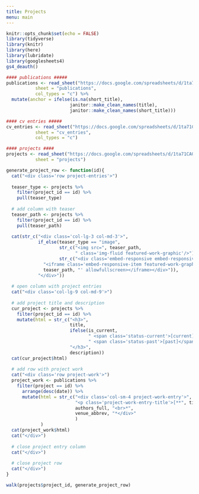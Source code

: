 ```yaml
---
title: Projects
menu: main
---
```


```r
knitr::opts_chunk$set(echo = FALSE)
library(tidyverse)
library(knitr)
library(here)
library(lubridate)
library(googlesheets4)
gs4_deauth()

#### publications #####
publications <- read_sheet("https://docs.google.com/spreadsheets/d/1ta71CAGkcLqm-W1UdVRA_JJSddWV2TsrRZsCnQlmOis/edit?usp=sharing",
           sheet = "publications",
           col_types = "c") %>% 
  mutate(anchor = ifelse(is.na(short_title), 
                        janitor::make_clean_names(title),
                        janitor::make_clean_names(short_title)))

#### cv entries #####
cv_entries <- read_sheet("https://docs.google.com/spreadsheets/d/1ta71CAGkcLqm-W1UdVRA_JJSddWV2TsrRZsCnQlmOis/edit?usp=sharing",
           sheet = "cv_entries",
           col_types = "c")

#### projects ####
projects <- read_sheet("https://docs.google.com/spreadsheets/d/1ta71CAGkcLqm-W1UdVRA_JJSddWV2TsrRZsCnQlmOis/edit?usp=sharing",
           sheet = "projects")

```


```r
generate_project_row <- function(id){
  cat("<div class='row project-entries'>")
  
  teaser_type <- projects %>% 
    filter(project_id == id) %>% 
    pull(teaser_type)
  
  # add column with teaser
  teaser_path <- projects %>% 
    filter(project_id == id) %>% 
    pull(teaser_path)
  
  cat(str_c("<div class='col-lg-3 col-md-3'>",
            if_else(teaser_type == "image",
                    str_c("<img src=", teaser_path,
                          " class='img-fluid featured-work-graphic'/>"),
                    str_c("<div class='embed-responsive embed-responsive-16by9'>",
              "<iframe class='embed-responsive-item featured-work-graphic' src='",
              teaser_path, "' allowfullscreen></iframe></div>")),
            "</div>"))
   
  # open column with project entries
  cat("<div class='col-lg-9 col-md-9'>") 
  
  # add project title and description
  cur_project <- projects %>% 
    filter(project_id == id) %>% 
    mutate(html = str_c("<h3>", 
                        title, 
                        ifelse(is_current, 
                               " <span class='status-current'>[current]</span>",
                               " <span class='status-past'>[past]</span>"),
                        "</h3>", 
                        description))
  cat(cur_project$html)
  
  # add row with project work
  cat("<div class='row project-work'>")
  project_work <- publications %>% 
    filter(project == id) %>% 
      arrange(desc(date)) %>% 
      mutate(html = str_c("<div class='col-sm-4 project-work-entry'>",
                          "<p class='project-work-entry-title'>[**", title, "**](/publications/#", anchor, ")<br>",
                          authors_full, "<br>*", 
                          venue_abbrev, "*</div>" 
                          )
             )
  cat(project_work$html)
  cat("</div>")
  
  # close project entry column
  cat("</div>") 
  
  # close project row
  cat("</div>")
}

walk(projects$project_id, generate_project_row)

```


